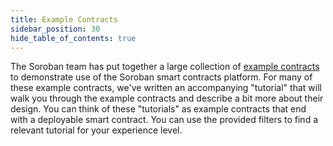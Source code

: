 ```yaml
---
title: Example Contracts
sidebar_position: 30
hide_table_of_contents: true
---
```



The Soroban team has put together a large collection of [example contracts] to demonstrate use of the Soroban smart contracts platform. For many of these example contracts, we've written an accompanying "tutorial" that will walk you through the example contracts and describe a bit more about their design. You can think of these "tutorials" as example contracts that end with a deployable smart contract. You can use the provided filters to find a relevant tutorial for your experience level.

<DocCardList />

[example contracts]: https://github.com/stellar/soroban-examples
